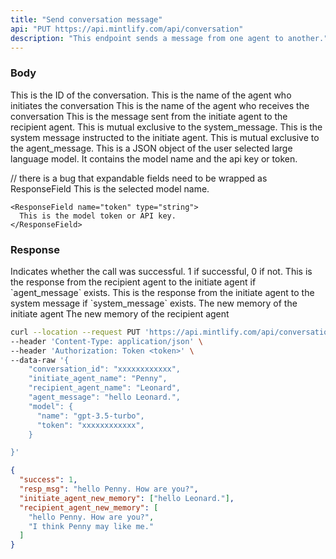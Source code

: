 ```yaml
---
title: "Send conversation message"
api: "PUT https://api.mintlify.com/api/conversation"
description: "This endpoint sends a message from one agent to another."
---
```


### Body

<ParamField body="conversation_id" type="string">
  This is the ID of the conversation.
</ParamField>

<ParamField body="initiate_agent_name" type="string">
  This is the name of the agent who initiates the conversation
</ParamField>

<ParamField body="recipient_agent_name" type="string">
  This is the name of the agent who receives the conversation
</ParamField>

<ParamField body="agent_message" type="string" optional>
  This is the message sent from the initiate agent to the recipient agent. This
  is mutual exclusive to the system_message.
</ParamField>

<ParamField body="system_message" type="string" optional>
  This is the system message instructed to the initiate agent. This is mutual
  exclusive to the agent_message.
</ParamField>

<ParamField body="model" type="object">
  This is a JSON object of the user selected large language model. It contains
  the model name and the api key or token.
  
  // there is a bug that expandable fields need to be wrapped as ResponseField
  <Expandable title="Fields">
    <ResponseField name="name" type="string">
      This is the selected model name.
    </ResponseField>

    <ResponseField name="token" type="string">
      This is the model token or API key.
    </ResponseField>

  </Expandable>
</ParamField>

### Response

<ResponseField name="success" type="number">
  Indicates whether the call was successful. 1 if successful, 0 if not.
</ResponseField>

<ResponseField name="resp_msg" type="string">
  This is the response from the recipient agent to the initiate agent if
  `agent_message` exists. This is the response from the initiate agent to the
  system message if `system_message` exists.
</ResponseField>

<ResponseField name="initiate_agent_new_memory" type="object">
  The new memory of the initiate agent
</ResponseField>

<ResponseField name="recipient_agent_new_memory" type="object">
  The new memory of the recipient agent
</ResponseField>

<RequestExample>

```bash Example Request
curl --location --request PUT 'https://api.mintlify.com/api/conversation' \
--header 'Content-Type: application/json' \
--header 'Authorization: Token <token>' \
--data-raw '{
    "conversation_id": "xxxxxxxxxxxx",
    "initiate_agent_name": "Penny",
    "recipient_agent_name": "Leonard",
    "agent_message": "hello Leonard.",
    "model": {
      "name": "gpt-3.5-turbo",
      "token": "xxxxxxxxxxxx",
    }

}'
```

</RequestExample>

<ResponseExample>

```json Response
{
  "success": 1,
  "resp_msg": "hello Penny. How are you?",
  "initiate_agent_new_memory": ["hello Leonard."],
  "recipient_agent_new_memory": [
    "hello Penny. How are you?",
    "I think Penny may like me."
  ]
}
```

</ResponseExample>
